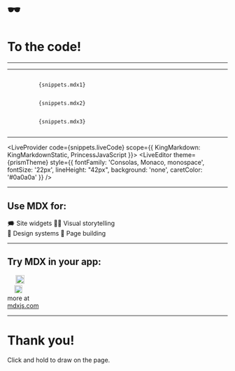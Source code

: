 

# 🕶️

# To the code!

---

<KingMarkdown codeSnippet={snippets.jsx1} />

---

<Appear>
  <Horizontal>
    <div>
      <KingMarkdown height="50vh" hoverable={false} />
    </div>
    <div>
      <Box>
        <Code>
          {snippets.mdx1}
        </Code>
      </Box>
    </div>
  </Horizontal>
  <Horizontal>
    <div>
      <KingMarkdown height="75vh" hoverable={false} />
    </div>
    <div>
      <Box>
        <Code>
          {snippets.mdx2}
        </Code>
      </Box>
    </div>
  </Horizontal>
  <Horizontal>
    <div>
      <KingMarkdown height="75vh" src="/images/king-markdown-2.png" hoverable={false} />
    </div>
    <div>
      <Box>
        <Code>
          {snippets.mdx3}
        </Code>
      </Box>
    </div>
  </Horizontal>
</Appear>

---

<LiveProvider
    code={snippets.liveCode}
    scope={{ KingMarkdown: KingMarkdownStatic, PrincessJavaScript }}>
  <Horizontal width="90vw">
    <LivePreview />
    <Box>
      <LiveEditor theme={prismTheme} style={{ 
        fontFamily: 'Consolas, Monaco, monospace',
        fontSize: '22px', lineHeight: "42px",
        background: 'none', caretColor: '#0a0a0a' }} />
    </Box>
  </Horizontal>
</LiveProvider>

---

## Use MDX for:

<Spacer height="75px" />

<Horizontal width="80vw">
  <div>
    🗯️ Site widgets
    <Spacer height="50px" />
    👨‍🎨 Visual storytelling
  </div>
  <div>
    💅 Design systems
    <Spacer height="50px" />
    🚜 Page building
  </div>
</Horizontal>

---

## Try MDX in your app:

<Spacer height="75px" />

<Horizontal width="90vw">
  <div>
    <img src="/images/gatsby-logo.png" width="15vw" />
    <Spacer height="50px" />
    <img src="/images/parcel-logo.png" width="20vw" />
  </div>
  <div>
    <img src="/images/nextjs-logo.png" width="12vw" />
    <Spacer height="50px" />
    <img src="/images/webpack-logo.png" width= "18vw" />
  </div>
  <div>
    more at <br/>
    <a href="https://mdxjs.com/">mdxjs.com</a>
  </div>
</Horizontal>

---

<Drawing color="#ce4999" width={20}>

# Thank you!

<div style={{ fontSize: "24px" }}>
  Click and hold to draw on the page.
</div>

</Drawing>